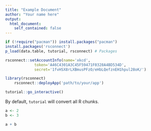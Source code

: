 ```yaml
---
title: "Example Document"
author: "Your name here"
output:
  html_document:
    self_contained: false
---
```

```r
if (!require("pacman")) install.packages("pacman")
install.packages('rsconnect')
p_load(data.table, tutorial, rsconnect) # Packages 
```

```r
rsconnect::setAccountInfo(name='xkcd',
             token='A46C4301A3C45F59471F0328A4BD534D',
             secret='1fvHSX8rLXBmusPFzO/eHbLQefznEH1hpul28oK/')
```

```r
library(rsconnect)
    rsconnect::deployApp('path/to/your/app')
```



```r
tutorial::go_interactive()
```

By default, `tutorial` will convert all R chunks.

```r
a <- 2
b <- 3

a + b
```